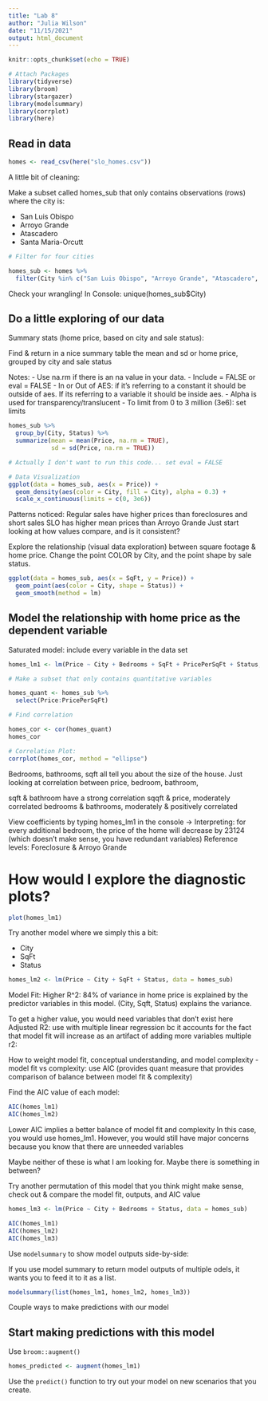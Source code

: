 ```yaml
---
title: "Lab 8"
author: "Julia Wilson"
date: "11/15/2021"
output: html_document
---
```


```r
knitr::opts_chunk$set(echo = TRUE)

# Attach Packages
library(tidyverse)
library(broom)
library(stargazer)
library(modelsummary)
library(corrplot)
library(here)
```


## Read in data 
```r

homes <- read_csv(here("slo_homes.csv"))

```

A little bit of cleaning: 

Make a subset called homes_sub that only contains observations (rows) where the city is: 

- San Luis Obispo
- Arroyo Grande
- Atascadero
- Santa Maria-Orcutt

```r
# Filter for four cities 

homes_sub <- homes %>%
  filter(City %in% c("San Luis Obispo", "Arroyo Grande", "Atascadero", "Santa Maria-Orcutt"))
```

Check your wrangling! 
In Console: 
unique(homes_sub$City)

## Do a little exploring of our data 

Summary stats (home price, based on city and sale status): 

Find & return in a nice summary table the mean and sd or home price, grouped by city and sale status 

Notes: 
- Use na.rm if there is an na value in your data. 
- Include = FALSE or eval = FALSE
- In or Out of AES: if it's referring to a constant it should be outside of aes. If its referring to a variable it should be inside aes. 
- Alpha is used for transparency/translucent 
- To limit from 0 to 3 million (3e6): set limits

```r
homes_sub %>% 
  group_by(City, Status) %>% 
  summarize(mean = mean(Price, na.rm = TRUE),
            sd = sd(Price, na.rm = TRUE)) 

# Actually I don't want to run this code... set eval = FALSE

# Data Visualization
ggplot(data = homes_sub, aes(x = Price)) + 
  geom_density(aes(color = City, fill = City), alpha = 0.3) + 
  scale_x_continuous(limits = c(0, 3e6))

```

Patterns noticed: 
Regular sales have higher prices than foreclosures and short sales 
SLO has higher mean prices than Arroyo Grande 
Just start looking at how values compare, and is it consistent? 

Explore the relationship (visual data exploration) between square footage & home price. Change the point COLOR by City, and the point shape by sale status. 

```r
ggplot(data = homes_sub, aes(x = SqFt, y = Price)) + 
  geom_point(aes(color = City, shape = Status)) +
  geom_smooth(method = lm)
```

## Model the relationship with home price as the dependent variable 

Saturated model: include every variable in the data set 

```r
homes_lm1 <- lm(Price ~ City + Bedrooms + SqFt + PricePerSqFt + Status, data = homes_sub)

# Make a subset that only contains quantitative variables 

homes_quant <- homes_sub %>% 
  select(Price:PricePerSqFt)

# Find correlation

homes_cor <- cor(homes_quant)
homes_cor

# Correlation Plot:
corrplot(homes_cor, method = "ellipse")

```

Bedrooms, bathrooms, sqft all tell you about the size of the house. 
Just looking at correlation between price, bedroom, bathroom, 

sqft & bathroom have a strong correlation
sqqft & price, moderately correlated 
bedrooms & bathrooms, moderately & positively correlated


View coefficients by typing homes_lm1 in the console -> 
Interpreting: for every additional bedroom, the price of the home will decrease by 23124 (which doesn't make sense, you have redundant variables)
Reference levels: Foreclosure & Arroyo Grande 

# How would I explore the diagnostic plots? 


```r
plot(homes_lm1)
```

Try another model where we simply this a bit: 

- City
- SqFt
- Status 

```r
homes_lm2 <- lm(Price ~ City + SqFt + Status, data = homes_sub) 
```

Model Fit: 
Higher R^2: 
84% of variance in home price is explained by the predictor variables in this model. (City, Sqft, Status) explains the variance. 

To get a higher value, you would need variables that don't exist here 
Adjusted R2: use with multiple linear regression bc it accounts for the fact that model fit will increase as an artifact of adding more variables
multiple r2: 

How to weight model fit, conceptual understanding, and model complexity 
- model fit vs complexity: use AIC (provides quant measure that provides comparison of balance between model fit & complexity)

Find the AIC value of each model: 

```r
AIC(homes_lm1)
AIC(homes_lm2)
```

Lower AIC implies a better balance of model fit and complexity 
In this case, you would use homes_lm1. However, you would still have major concerns because you know that there are unneeded variables

Maybe neither of these is what I am looking for. Maybe there is something in between? 

Try another permutation of this model that you think might make sense, check out & compare the model fit, outputs, and AIC value

```r
homes_lm3 <- lm(Price ~ City + Bedrooms + Status, data = homes_sub)
```

```r
AIC(homes_lm1)
AIC(homes_lm2)
AIC(homes_lm3)
```

Use `modelsummary` to show model outputs side-by-side: 


If you use model summary to return model outputs of multiple odels, it wants you to feed it to it as a list. 
```r
modelsummary(list(homes_lm1, homes_lm2, homes_lm3))
```

Couple ways to make predictions with our model 

## Start making predictions with this model

Use `broom::augment()`

```r
homes_predicted <- augment(homes_lm1)
```

Use the `predict()` function to try out your model on new scenarios that you create. 






